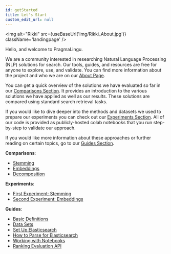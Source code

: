 ```yaml
---
id: getStarted
title: Let's Start
custom_edit_url: null
---
```



<img
  alt="Rikki"
  src={useBaseUrl('img/Rikki_About.jpg')}
  className='landingpage'
/>


Hello, and welcome to PragmaLingu.

We are a community interested in researching Natural Language Processing (NLP) solutions for search. Our tools, guides, and resources are free for anyone to explore, use, and validate.
You can find more information about the project and who we are on our [About Page](about/team.mdx).

You can get a quick overview of the solutions we have evaluated so far in our [Comparisons Section](./comparisons/comparisons-intro.mdx). It provides  an introduction to the various solutions we have applied as well as our results.  These solutions are compared using standard search retrieval tasks.


If you would like to dive deeper into the methods and datasets we used to prepare our experiments you can check out our [Experiments Section](./experiments/experiments-intro.mdx). 
All of our code is provided as publicly-hosted colab notebooks that you run step-by-step to validate our approach.

If you would like more information about these approaches or further reading on certain topics, go to our [Guides Section](./guides/guides-intro.mdx).


**Comparisons**:
* [Stemming](./comparisons/stemming.mdx)
* [Embeddings](./comparisons/embeddings.mdx) 
* [Decomposition](./comparisons/german-decomposition.mdx) 

**Experiments**:
* [First Experiment: Stemming](./experiments/experiment1.mdx)
* [Second Experiment: Embeddings](./experiments/experiment2.mdx) 

**Guides**:
* [Basic Definitions](./guides/basic-definitions.mdx)
* [Data Sets](./guides/data-comparison.mdx) 
* [Set Up Elasticsearch](./guides/elastic-setup.mdx)
* [How to Parse for Elasticsearch](./guides/how-to-parse.mdx) 
* [Working with Notebooks](./guides/notebooks.mdx)
* [Ranking Evaluation API](./guides/ranking-api.mdx) 

